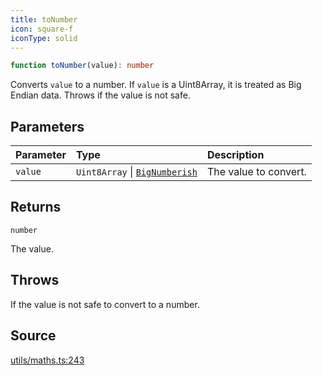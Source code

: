 ```yaml
---
title: toNumber
icon: square-f
iconType: solid
---
```


```ts
function toNumber(value): number
```

Converts `value` to a number. If `value` is a Uint8Array, it is treated as Big Endian data. Throws if the value is
not safe.

## Parameters

| Parameter | Type | Description |
| :------ | :------ | :------ |
| `value` | `Uint8Array` \| [`BigNumberish`](/sdk/content/type-aliases/BigNumberish) | The value to convert. |

## Returns

`number`

The value.

## Throws

If the value is not safe to convert to a number.

## Source

[utils/maths.ts:243](https://github.com/dominant-strategies/quais.js/blob/f2011176222a6c0c5640e35f5ebc39b662373b76/src/utils/maths.ts#L243)

